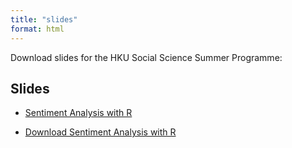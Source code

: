 ```yaml
---
title: "slides"
format: html 
---
```



Download slides for the HKU Social Science Summer Programme:

::: {.callout icon=false}

## Slides


- [Sentiment Analysis with R](Workshop_Sentiment_Analysis_R.html)

- <a href="https://kwan-MSDA.github.io/HKU_Summer_Programme/Workshop_Sentiment_Analysis_R.html">Download Sentiment Analysis with R</a>


:::
